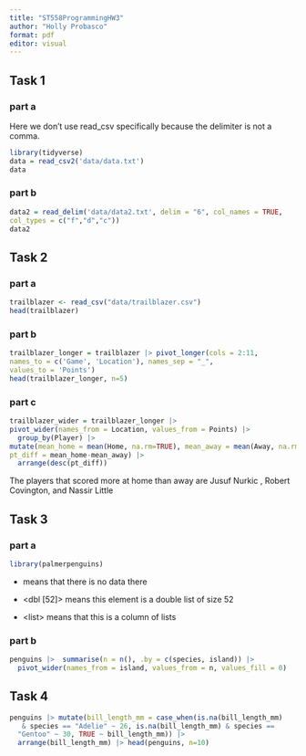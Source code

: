 ```yaml
---
title: "ST558ProgrammingHW3"
author: "Holly Probasco"
format: pdf
editor: visual
---
```


## Task 1

### part a

Here we don't use read_csv specifically because the delimiter is not a comma.

```r
library(tidyverse)
data = read_csv2('data/data.txt') 
data
```

### part b

```r
data2 = read_delim('data/data2.txt', delim = "6", col_names = TRUE, 
col_types = c("f","d","c"))
data2
```

## Task 2

### part a

```r
trailblazer <- read_csv("data/trailblazer.csv")
head(trailblazer)
```

### part b

```r
trailblazer_longer = trailblazer |> pivot_longer(cols = 2:11, 
names_to = c('Game', 'Location'), names_sep = "_", 
values_to = 'Points')
head(trailblazer_longer, n=5)
```

### part c

```r
trailblazer_wider = trailblazer_longer |> 
pivot_wider(names_from = Location, values_from = Points) |> 
  group_by(Player) |>  
mutate(mean_home = mean(Home, na.rm=TRUE), mean_away = mean(Away, na.rm = TRUE),
pt_diff = mean_home-mean_away) |> 
  arrange(desc(pt_diff))
```

The players that scored more at home than away are Jusuf Nurkic , Robert Covington, and Nassir Little

## Task 3

### part a

```r
library(palmerpenguins)
```

-   <NULL> means that there is no data there

-   \<dbl \[52\]\> means this element is a double list of size 52

-   \<list\> means that this is a column of lists

### part b
```r
penguins |>  summarise(n = n(), .by = c(species, island)) |> 
  pivot_wider(names_from = island, values_from = n, values_fill = 0)
```

## Task 4
```r
penguins |> mutate(bill_length_mm = case_when(is.na(bill_length_mm) 
   & species == "Adelie" ~ 26, is.na(bill_length_mm) & species ==
  "Gentoo" ~ 30, TRUE ~ bill_length_mm)) |> 
  arrange(bill_length_mm) |> head(penguins, n=10)
```

